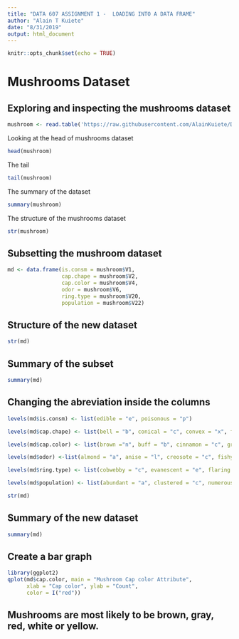 ---
title: "DATA 607 ASSIGNMENT 1 -  LOADING INTO A DATA FRAME"
author: "Alain T Kuiete"
date: "8/31/2019"
output: html_document
---

```{r setup, include=FALSE}
knitr::opts_chunk$set(echo = TRUE)
```

# Mushrooms Dataset
## Exploring and inspecting the mushrooms dataset
```{r}
mushroom <- read.table('https://raw.githubusercontent.com/AlainKuiete/DATA607/master/agaricus-lepiota.data', sep = ",")
```

Looking at the head of mushrooms dataset
```{r}
head(mushroom)
```

The tail
```{r}
tail(mushroom)
```

The summary of the dataset
```{r}
summary(mushroom)
```

The structure of the mushrooms dataset
```{r}
str(mushroom)
```

## Subsetting the mushroom dataset
```{r}
md <- data.frame(is.consm = mushroom$V1, 
                 cap.chape = mushroom$V2, 
                 cap.color = mushroom$V4, 
                 odor = mushroom$V6, 
                 ring.type = mushroom$V20,
                 population = mushroom$V22)
```

## Structure of the new dataset
```{r}
str(md)
```
## Summary of the subset
```{r}
summary(md)
```


## Changing the abreviation inside the columns

```{r}
levels(md$is.consm) <- list(edible = "e", poisonous = "p")

levels(md$cap.chape) <- list(bell = "b", conical = "c", convex = "x", flat ="f", knobbed = "k", sunken="s" )

levels(md$cap.color) <- list(brown ="n", buff = "b", cinnamon = "c", gray = "g", green = "r", pink = "p",  purple = "u", red = "e", white = "w", yellow = "y" )

levels(md$odor) <-list(almond = "a", anise = "l", creosote = "c", fishy = "y", foul = "f", musty = "m", none = "n", pungent = "p", spicy = "s" )

levels(md$ring.type) <- list(cobwebby = "c", evanescent = "e", flaring = "f", large = "l", none = "n", pendant = "p", sheathing = "s", zone = "z")

levels(md$population) <- list(abundant = "a", clustered = "c", numerous = "n", scattered = "s", several = "v", solitary = "y" )

```
```{r}
str(md)
```

## Summary of the new dataset

```{r}
summary(md)
```

## Create a bar graph


```{r}
library(ggplot2)
qplot(md$cap.color, main = "Mushroom Cap color Attribute",
      xlab = "Cap color", ylab = "Count",
      color = I("red"))
```

## Mushrooms are most likely to be brown, gray, red, white or yellow.
